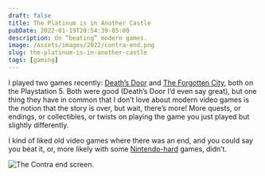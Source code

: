 ```yaml
---
draft: false
title: The Platinum is in Another Castle
pubDate: 2022-01-19T20:54:39-05:00
description: On “beating” modern games.
image: /assets/images/2022/contra-end.png
slug: the-platinum-is-in-another-castle
tags: [gaming]
---
```

I played two games recently: [Death’s Door][1] and [The Forgotten City][2], both on the Playstation 5. Both were good (Death’s Door I’d even say great), but one thing they have in common that I don’t love about modern video games is the notion that the story is over, but wait, there’s more! More quests, or endings, or collectibles, or twists on playing the game you just played but slightly differently.

I kind of liked old video games where there was an end, and you could say you beat it, or, more likely with some [Nintendo-hard][3] games, didn’t.

![The Contra end screen.][image-1]

[1]:	https://store.playstation.com/en-us/concept/10003808
[2]:	https://store.playstation.com/en-us/product/UP1309-PPSA03026_00-THEFORGOTTENCITY
[3]:	https://tvtropes.org/pmwiki/pmwiki.php/Main/NintendoHard

[image-1]:	/assets/images/2022/contra-end.png